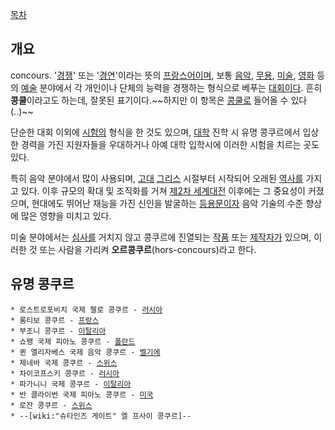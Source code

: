 [[목차]]

== 개요 ==
concours. '[[경쟁]]' 또는 '[[경연]]'이라는 뜻의 [[프랑스어]]이며, 보통 [[음악]], [[무용]], [[미술]], [[영화]] 등의 [[예술]] 분야에서 각 개인이나 단체의 능력을 경쟁하는 형식으로 베푸는 [[대회]]이다. 흔히 '''콩쿨'''이라고도 하는데, 잘못된 표기이다.~~하지만 이 항목은 [[콩쿨]]로 들어올 수 있다(..)~~

단순한 대회 이외에 [[시험]]의 형식을 한 것도 있으며, [[대학]] 진학 시 유명 콩쿠르에서 입상한 경력을 가진 지원자들을 우대하거나 아예 대학 입학시에 이러한 시험을 치르는 곳도 있다.

특히 음악 분야에서 많이 사용되며, [[고대]] [[그리스]] 시절부터 시작되어 오래된 [[역사]]를 가지고 있다. 이후 규모의 확대 및 조직화를 거쳐 [[제2차 세계대전]] 이후에는 그 중요성이 커졌으며, 현대에도 뛰어난 재능을 가진 신인을 발굴하는 [[등용문]]이자 음악 기술의 수준 향상에 많은 영향을 미치고 있다.

미술 분야에서는 [[심사]]를 거치지 않고 콩쿠르에 진열되는 [[작품]] 또는 [[제작자]]가 있으며, 이러한 것 또는 사람을 가리켜 '''오르콩쿠르'''(hors-concours)라고 한다.

== 유명 콩쿠르 ==
 * 로스트로포비치 국제 첼로 콩쿠르 - [[러시아]]
 * 롱티보 콩쿠르 - [[프랑스]]
 * 부조니 콩쿠르 - [[이탈리아]]
 * 쇼팽 국제 피아노 콩쿠르 - [[폴란드]]
 * 퀸 엘리자베스 국제 음악 콩쿠르 - [[벨기에]]
 * 제네바 국제 콩쿠르 - [[스위스]]
 * 차이코프스키 콩쿠르 - [[러시아]]
 * 파가니니 국제 콩쿠르 - [[이탈리아]]
 * 반 클라이번 국제 피아노 콩쿠르 - [[미국]]
 * 로잔 콩쿠르 - [[스위스]]
 * --[wiki:"슈타인즈 게이트" 엘 프사이 콩쿠르]--

